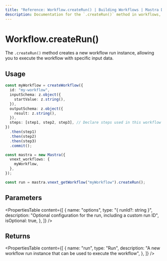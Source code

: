 ```yaml
---
title: "Reference: Workflow.createRun() | Building Workflows | Mastra Docs"
description: Documentation for the `.createRun()` method in workflows, which creates a new workflow run instance.
---
```


# Workflow.createRun()

The `.createRun()` method creates a new workflow run instance, allowing you to execute the workflow with specific input data.

## Usage

```typescript
const myWorkflow = createWorkflow({
  id: "my-workflow",
  inputSchema: z.object({
    startValue: z.string(),
  }),
  outputSchema: z.object({
    result: z.string(),
  }),
  steps: [step1, step2, step3], // Declare steps used in this workflow
})
  .then(step1)
  .then(step2)
  .then(step3)
  .commit();

const mastra = new Mastra({
  vnext_workflows: {
    myWorkflow,
  },
});

const run = mastra.vnext_getWorkflow("myWorkflow").createRun();
```

## Parameters

<PropertiesTable
  content={[
    {
      name: "options",
      type: "{ runId?: string }",
      description: "Optional configuration for the run, including a custom run ID",
      isOptional: true,
    },
  ]}
/>

## Returns

<PropertiesTable
  content={[
    {
      name: "run",
      type: "Run",
      description: "A new workflow run instance that can be used to execute the workflow",
    },
  ]}
/>
